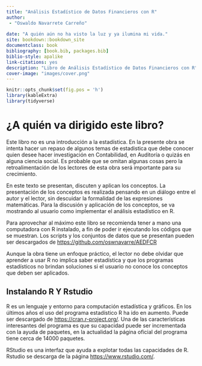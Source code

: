 ```yaml
--- 
title: "Análisis Estadístico de Datos Financieros con R"
author: 
 - "Oswaldo Navarrete Carreño"
 
date: "A quién aún no ha visto la luz y ya ilumina mi vida."
site: bookdown::bookdown_site
documentclass: book
bibliography: [book.bib, packages.bib]
biblio-style: apalike
link-citations: yes
description: "Libro de Análisis Estadístico de Datos Financieros con R"
cover-image: "images/cover.png"
---
```


```r
knitr::opts_chunk$set(fig.pos = 'h')
library(kableExtra)
library(tidyverse)
```

# ¿A quién va dirigido este libro?

Este libro no es una introducción a la estadística. En la presente obra se intenta hacer un repaso de algunos temas de estadistica que debe conocer quien desee hacer investigación en Contabilidad, en Auditoría o quizás en alguna ciencia social. Es probable que se omitan algunas cosas pero la retroalimentación de los lectores de esta obra será importante para su crecimiento.

En este texto se presentan, discuten y aplican los conceptos. La presentación de los conceptos es realizada pensando en un diálogo entre el autor y el lector, sin descuidar la formalidad de las expresiones matemáticas. Para la discusión y aplicación de los conceptos, se va mostrando al usuario como implementar el análisis estadístico en R. 

Para aprovechar al máximo este libro se recomienda tener a mano una computadora con R instalado, a fin de poder ir ejecutando los códigos que se muestran. Los scripts y los conjuntos de datos que se presentan pueden ser descargados de <https://github.com/oswnavarre/AEDFCR>

Aunque la obra tiene un enfoque práctico, el lector no debe olvidar que aprender a usar R no implica saber estadística y que los programas estadísticos no brindan soluciones si el usuario no conoce los conceptos que deben ser aplicados. 


## Instalando R Y Rstudio

R es un lenguaje y entorno para computación estadística y gráficos. En los últimos años el uso del programa estadístico R ha ido en aumento. Puede ser descargado de <https://cran.r-project.org/>. Una de las características interesantes del programa es que su capacidad puede ser incrementada con la ayuda de paquetes, en la actualidad la página oficial del programa tiene cerca de 14000 paquetes. 

RStudio es una interfaz que ayuda a explotar todas las capacidades de R. Rstudio se descarga de la página <https://www.rstudio.com/>. 